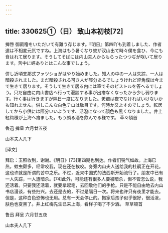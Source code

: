 ```yaml
---
---
---
```

title: 330625①（日） 致山本初枝[72]
---




捭啓 御罽穞をいただいて有難う存じます。『明日』第四吖も到着しました、作者達は不相変元氘ですね。上海はもう暑くなり蚊が汊山出て時々僕を食ひ、今にも食はれて居ります。そうしてそばには内山夫人からもらったつつぢが咲いて居ります。苦中に蚲ありとはこんな事でしょう。

併し近頃支那式ファツショがはやり始めました。知人の中の一人は失踪、一人は暗殺されました。まだ暗殺される可き人が陘分あるでしょうけれど焠角僕は今まで生きて居ります。そうして生きて居る内には筆でそのピストルを答へるでしょう。只だ自由に内山書店へ行って漫談する事が出瘄なくなったから少し弱ります。行く事は行きますが隔日一度になりました。羑瘄は夜でなければいけないかも知れません。併しこんな白色テロは駄目です。何時か又よすのでしょう。転居してから小供には陘分いいようです、活潑になって顔色も黑くなりました。井上紅梅様が上海へ瘄ました。もう頗る酒を飲んでる様です。 草々頓首

魯迅 捭呈 六月廿五夜

山本夫人几下

[译文]

拜启：玉照收到，谢谢。《明日》[73]第四期也到达。作者们锐气如故。上海已热，蚊虫颇多，经常咬我，现在还在挨咬。身旁内山夫人送给我的杜鹃正在开花。这也许就是所谓的苦中之乐。不过，近来中国式的法西斯开始流行了。朋友中已有一人失踪，一人遭暗杀。[74]此外，可能还有很多人要被暗杀，但不管怎么说，我还活着。只要我还活着，就要拿起笔，去回敬他们的手枪。只是不能自由地去内山书店漫谈，有些扫兴。去还是去的，不过是隔日一次。将来也许只有夜里才能去。但是，这种白色恐怖也无用。总有一天会停止的。搬家后孩子似乎很好，很活泼，肤色也变黑了。井上红梅先生已来上海，看样子喝了不少酒。 草草顿首

鲁迅 拜呈 六月廿五夜

山本夫人几下